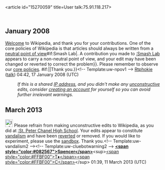 <article id="15270059" title=User talk:75.91.118.217>
	<talkpage id="15270059" title="User talk:75.91.118.217">


== January 2008 ==
{{{icon|[[Image:Information.svg|25px]] }}}[[Wikipedia:Introduction|Welcome]] to Wikipedia, and thank you for your contributions. One of the core policies of Wikipedia is that articles should always be written from a [[Wikipedia:Neutral point of view|neutral point of view]]{{{{{subst|}}}#if:Smash Lab|. A contribution you made to [[:Smash Lab]] appears to carry a non-neutral point of view, and your edit may have been changed or reverted to correct the problem}}. Please remember to observe our [[Wikipedia:Five pillars|core policies]]. {{{{{subst|}}}#if:{{{2|}}}|{{{2}}}|Thank you.}}&lt;!-- Template:uw-npov1 --&gt; [[User:Rtphokie|Rtphokie]] ([[User talk:Rtphokie|talk]]) 04:42, 17 January 2008 (UTC)
:''If this is a shared [[IP address]], and you didn't make any [[Wikipedia:vandalism|unconstructive]] edits, consider [[Wikipedia:Why create an account?|creating an account]] for yourself so you can avoid further irrelevant warnings.''

== March 2013 ==

[[File:Information.svg|25px|alt=|link=]] Please refrain from making unconstructive edits to Wikipedia, as you did at [[:St. Peter Chanel High School]]. Your edits appear to constitute [[Wikipedia:Vandalism|vandalism]] and have been [[Help:Reverting|reverted]] or removed. If you would like to experiment, please use the [[Wikipedia:Sandbox|sandbox]]. Thank you.&lt;!-- Template:uw-vandalism2 --&gt;&lt;!-- Template:uw-cluebotwarning2 --&gt; '''[[User:Spencer|&lt;span style=&quot;color:#082567&quot;&gt;Spencer&lt;/span&gt;]]'''&lt;sup&gt;[[User talk:Spencer|&lt;span style=&quot;color:#FFBF00&quot;&gt;T♦&lt;/span&gt;]][[Special:Contributions/Spencer|&lt;span style=&quot;color:#FFBF00&quot;&gt;C&lt;/span&gt;]]&lt;/sup&gt; 01:39, 11 March 2013 (UTC)
	</talkpage>
</article>